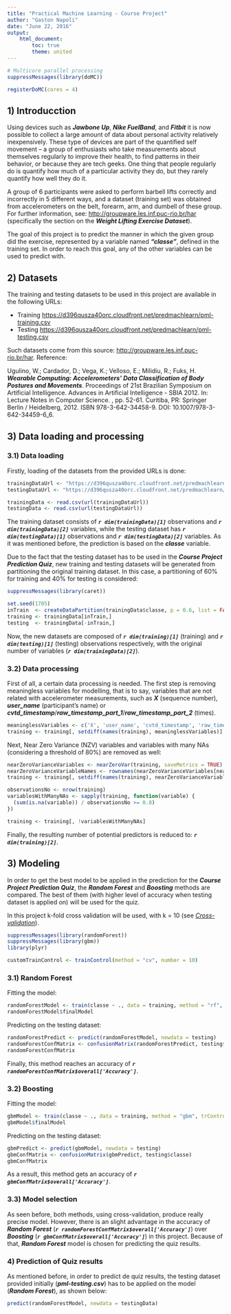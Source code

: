 ```yaml
---
title: "Practical Machine Learning - Course Project"
author: "Gaston Napoli"
date: "June 22, 2016"
output:
    html_document:
        toc: true
        theme: united
---
```


```r
# Multicore parallel processing
suppressMessages(library(doMC))

registerDoMC(cores = 4)
```

## 1) Introducction

Using devices such as ***Jawbone Up***, ***Nike FuelBand***, and ***Fitbit*** it is now possible to collect a large amount of data about personal activity relatively inexpensively. These type of devices are part of the quantified self movement – a group of enthusiasts who take measurements about themselves regularly to improve their health, to find patterns in their behavior, or because they are tech geeks. One thing that people regularly do is quantify how much of a particular activity they do, but they rarely quantify how well they do it.

A group of 6 participants were asked to perform barbell lifts correctly and incorrectly in 5 different ways, and a dataset (training set) was obtained from accelerometers on the belt, forearm, arm, and dumbell of these group. For further information, see: <http://groupware.les.inf.puc-rio.br/har> (specifically the section on the ***Weight Lifting Exercise Dataset***). 

The goal of this project is to predict the manner in which the given group did the exercise, represented by a variable named ***"classe"***, defined in the training set. In order to reach this goal, any of the other variables can be used to predict with. 

## 2) Datasets

The training and testing datasets to be used in this project are available in the following URLs:

* Training <https://d396qusza40orc.cloudfront.net/predmachlearn/pml-training.csv>
* Testing <https://d396qusza40orc.cloudfront.net/predmachlearn/pml-testing.csv>

Such datasets come from this source: <http://groupware.les.inf.puc-rio.br/har>. Reference:

Ugulino, W.; Cardador, D.; Vega, K.; Velloso, E.; Milidiu, R.; Fuks, H. ***Wearable Computing: Accelerometers' Data Classification of Body Postures and Movements***. Proceedings of 21st Brazilian Symposium on Artificial Intelligence. Advances in Artificial Intelligence - SBIA 2012. In: Lecture Notes in Computer Science. , pp. 52-61. Curitiba, PR: Springer Berlin / Heidelberg, 2012. ISBN 978-3-642-34458-9. DOI: 10.1007/978-3-642-34459-6_6.

## 3) Data loading and processing

### 3.1) Data loading

Firstly, loading of the datasets from the provided URLs is done:
```r
trainingDataUrl <- "https://d396qusza40orc.cloudfront.net/predmachlearn/pml-training.csv"
testingDataUrl <- "https://d396qusza40orc.cloudfront.net/predmachlearn/pml-testing.csv" 

trainingData <- read.csv(url(trainingDataUrl))
testingData <- read.csv(url(testingDataUrl))
```

The training dataset consists of ***`r dim(trainingData)[1]`*** observations and ***`r dim(trainingData)[2]`*** variables, while the testing dataset has ***`r dim(testingData)[1]`*** observations and ***`r dim(testingData)[2]`*** variables. As it was mentioned before, the prediction is based on the ***classe*** variable.

Due to the fact that the testing dataset has to be used in the ***Course Project Prediction Quiz***, new training and testing datasets will be generated 
from partitioning the original training dataset. In this case, a partitioning of 60% for training and 40% for testing is considered:
```r
suppressMessages(library(caret))

set.seed(1705)
inTrain  <- createDataPartition(trainingData$classe, p = 0.6, list = FALSE)
training <- trainingData[inTrain,]
testing  <- trainingData[-inTrain,]
```
Now, the new datasets are composed of ***`r dim(training)[1]`*** (training) and ***`r dim(testing)[1]`*** (testing) observations respectively, with the original number of variables (***`r dim(trainingData)[2]`***).

### 3.2) Data processing

First of all, a certain data processing is needed. The first step is removing meaningless variables for modelling, that is to say, variables that are not related with accelerometer measurements, such as ***X*** (sequence number), ***user_name*** (participant's name) or ***cvtd_timestamp***/***raw_timestamp_part_1***/***raw_timestamp_part_2*** (times).
```r
meaninglessVariables <- c('X', 'user_name', 'cvtd_timestamp', 'raw_timestamp_part_1', 'raw_timestamp_part_2')
training <- training[, setdiff(names(training), meaninglessVariables)]
```

Next, Near Zero Variance (NZV) variables and variables with many NAs (considering a threshold of 80%) are removed as well:  
```r
nearZeroVarianceVariables <- nearZeroVar(training, saveMetrics = TRUE)
nearZeroVarianceVariableNames <- rownames(nearZeroVarianceVariables[nearZeroVarianceVariables$nzv == TRUE,])
training <- training[, setdiff(names(training), nearZeroVarianceVariableNames)]

observationsNo <- nrow(training)
variablesWithManyNAs <- sapply(training, function(variable) {
  (sum(is.na(variable)) / observationsNo >= 0.8)
})

training <- training[, !variablesWithManyNAs]
```
Finally, the resulting number of potential predictors is reduced to: ***`r dim(training)[2]`***.

## 3) Modeling

In order to get the best model to be applied in the prediction for the ***Course Project Prediction Quiz***, the ***Random Forest*** and ***Boosting*** methods are compared. The best of them (with higher level of accuracy when testing dataset is applied on) will be used for the quiz.

In this project k-fold cross validation will be used, with k = 10 (see [*Cross-validation*][1]).
```r
suppressMessages(library(randomForest))
suppressMessages(library(gbm))
library(plyr)

customTrainControl <- trainControl(method = "cv", number = 10)
```

### 3.1) Random Forest

Fitting the model:
```r
randomForestModel <- train(classe ~ ., data = training, method = "rf", trControl = customTrainControl)
randomForestModel$finalModel
```

Predicting on the testing dataset:
```r
randomForestPredict <- predict(randomForestModel, newdata = testing)
randomForestConfMatrix <- confusionMatrix(randomForestPredict, testing$classe)
randomForestConfMatrix
```

Finally, this method reaches an accuracy of ***`r randomForestConfMatrix$overall['Accuracy']`***.

### 3.2) Boosting

Fitting the model:
```r
gbmModel <- train(classe ~ ., data = training, method = "gbm", trControl = customTrainControl, verbose = FALSE)
gbmModel$finalModel
```

Predicting on the testing dataset:
```r
gbmPredict <- predict(gbmModel, newdata = testing)
gbmConfMatrix <- confusionMatrix(gbmPredict, testing$classe)
gbmConfMatrix
```

As a result, this method gets an accuracy of ***`r gbmConfMatrix$overall['Accuracy']`***.

### 3.3) Model selection

As seen before, both methods, using cross-validation, produce really precise model. However, there is an slight advantage in the accuracy of ***Random Forest*** (***`r randomForestConfMatrix$overall['Accuracy']`***) over ***Boosting*** (***`r gbmConfMatrix$overall['Accuracy']`***) in this project. Because of that, ***Random Forest*** model is chosen for predicting the quiz results.

### 4) Prediction of Quiz results
As mentioned before, in order to predict de quiz results, the testing dataset provided initially (***pml-testing.csv***) has to be applied on the model (***Random Forest***), as shown below:
```r
predict(randomForestModel, newdata = testingData)
```


[1]: https://en.wikipedia.org/wiki/Cross-validation_(statistics)#cite_note-McLachlan-7
